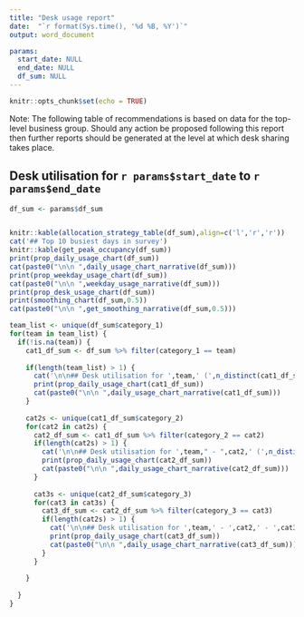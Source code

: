 ```yaml
---
title: "Desk usage report"
date:  "`r format(Sys.time(), '%d %B, %Y')`"
output: word_document

params:
  start_date: NULL
  end_date: NULL
  df_sum: NULL
---
```


```r
knitr::opts_chunk$set(echo = TRUE)
```

Note: The following table of recommendations is based on data for the top-level business group. Should any action be proposed following this report then further reports should be generated at the level at which desk sharing takes place.

## Desk utilisation for `r params$start_date` to `r params$end_date`

```r
df_sum <- params$df_sum


knitr::kable(allocation_strategy_table(df_sum),align=c('l','r','r'))
cat('## Top 10 busiest days in survey')
knitr::kable(get_peak_occupancy(df_sum))
print(prop_daily_usage_chart(df_sum))
cat(paste0("\n\n ",daily_usage_chart_narrative(df_sum)))
print(prop_weekday_usage_chart(df_sum))
cat(paste0("\n\n ",weekday_usage_narrative(df_sum)))
print(prop_desk_usage_chart(df_sum))
print(smoothing_chart(df_sum,0.5))
cat(paste0("\n\n ",get_smoothing_narrative(df_sum,0.5)))
```

```r
team_list <- unique(df_sum$category_1)
for(team in team_list) {
  if(!is.na(team)) {
    cat1_df_sum <- df_sum %>% filter(category_1 == team)
    
    if(length(team_list) > 1) {
      cat('\n\n## Desk utilisation for ',team,' (',n_distinct(cat1_df_sum$surveydeviceid),' sensors) \n\n',sep="")
      print(prop_daily_usage_chart(cat1_df_sum))
      cat(paste0("\n\n ",daily_usage_chart_narrative(cat1_df_sum)))
    }
    
    cat2s <- unique(cat1_df_sum$category_2)
    for(cat2 in cat2s) {
      cat2_df_sum <- cat1_df_sum %>% filter(category_2 == cat2)
      if(length(cat2s) > 1) {
        cat('\n\n## Desk utilisation for ',team," - ",cat2,' (',n_distinct(cat2_df_sum$surveydeviceid),' sensors) \n\n',sep="")
        print(prop_daily_usage_chart(cat2_df_sum))
        cat(paste0("\n\n ",daily_usage_chart_narrative(cat2_df_sum)))
      }
      
      cat3s <- unique(cat2_df_sum$category_3)
      for(cat3 in cat3s) {
        cat3_df_sum <- cat2_df_sum %>% filter(category_3 == cat3)
        if(length(cat2s) > 1) {
          cat('\n\n## Desk utilisation for ',team,' - ',cat2,' - ',cat3,' (',n_distinct(cat3_df_sum$surveydeviceid),' sensors) \n\n',sep="")
          print(prop_daily_usage_chart(cat3_df_sum))
          cat(paste0("\n\n ",daily_usage_chart_narrative(cat3_df_sum)))
        }
      }
      
    }
    
  }
}

```